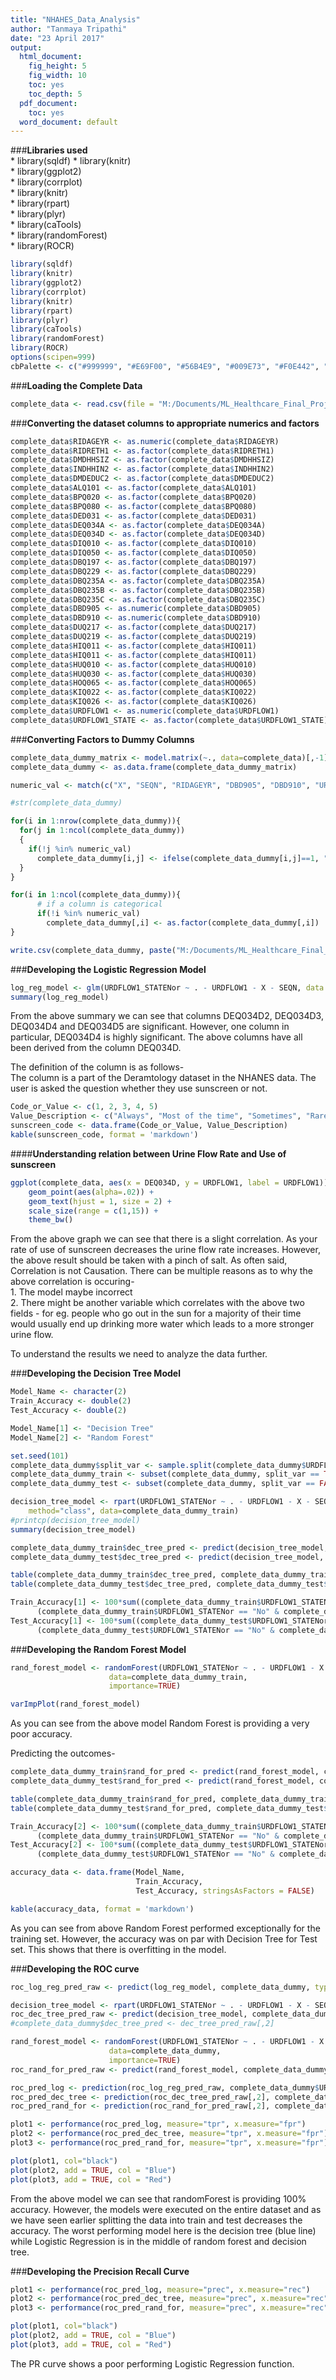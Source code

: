 ```yaml
---
title: "NHAHES_Data_Analysis"
author: "Tanmaya Tripathi"
date: "23 April 2017"
output: 
  html_document:
    fig_height: 5
    fig_width: 10
    toc: yes
    toc_depth: 5
  pdf_document:
    toc: yes
  word_document: default
---
```


###__Libraries used__  
* library(sqldf)
* library(knitr)  
* library(ggplot2)  
* library(corrplot)  
* library(knitr)  
* library(rpart)  
* library(plyr)  
* library(caTools)  
* library(randomForest)  
* library(ROCR)

```r
library(sqldf)
library(knitr)
library(ggplot2)
library(corrplot)
library(knitr)  
library(rpart) 
library(plyr)  
library(caTools)  
library(randomForest)
library(ROCR)
options(scipen=999)
cbPalette <- c("#999999", "#E69F00", "#56B4E9", "#009E73", "#F0E442", "#0072B2", "#D55E00", "#CC79A7")
```

###__Loading the Complete Data__
```r
complete_data <- read.csv(file = "M:/Documents/ML_Healthcare_Final_Project/NHANES_Dataset/complete_data.csv", header = TRUE, sep = ",")
```

###__Converting the dataset columns to appropriate numerics and factors__
```r
complete_data$RIDAGEYR <- as.numeric(complete_data$RIDAGEYR)
complete_data$RIDRETH1 <- as.factor(complete_data$RIDRETH1)
complete_data$DMDHHSIZ <- as.factor(complete_data$DMDHHSIZ)
complete_data$INDHHIN2 <- as.factor(complete_data$INDHHIN2)
complete_data$DMDEDUC2 <- as.factor(complete_data$DMDEDUC2)
complete_data$ALQ101 <- as.factor(complete_data$ALQ101)
complete_data$BPQ020 <- as.factor(complete_data$BPQ020)
complete_data$BPQ080 <- as.factor(complete_data$BPQ080)
complete_data$DED031 <- as.factor(complete_data$DED031)
complete_data$DEQ034A <- as.factor(complete_data$DEQ034A)
complete_data$DEQ034D <- as.factor(complete_data$DEQ034D)
complete_data$DIQ010 <- as.factor(complete_data$DIQ010)
complete_data$DIQ050 <- as.factor(complete_data$DIQ050)
complete_data$DBQ197 <- as.factor(complete_data$DBQ197)
complete_data$DBQ229 <- as.factor(complete_data$DBQ229)
complete_data$DBQ235A <- as.factor(complete_data$DBQ235A)
complete_data$DBQ235B <- as.factor(complete_data$DBQ235B)
complete_data$DBQ235C <- as.factor(complete_data$DBQ235C)
complete_data$DBD905 <- as.numeric(complete_data$DBD905)
complete_data$DBD910 <- as.numeric(complete_data$DBD910)
complete_data$DUQ217 <- as.factor(complete_data$DUQ217)
complete_data$DUQ219 <- as.factor(complete_data$DUQ219)
complete_data$HIQ011 <- as.factor(complete_data$HIQ011)
complete_data$HIQ011 <- as.factor(complete_data$HIQ011)
complete_data$HUQ010 <- as.factor(complete_data$HUQ010)
complete_data$HUQ030 <- as.factor(complete_data$HUQ030)
complete_data$HOQ065 <- as.factor(complete_data$HOQ065)
complete_data$KIQ022 <- as.factor(complete_data$KIQ022)
complete_data$KIQ026 <- as.factor(complete_data$KIQ026)
complete_data$URDFLOW1 <- as.numeric(complete_data$URDFLOW1)
complete_data$URDFLOW1_STATE <- as.factor(complete_data$URDFLOW1_STATE)
```

###__Converting Factors to Dummy Columns__
```r
complete_data_dummy_matrix <- model.matrix(~., data=complete_data)[,-1]
complete_data_dummy <- as.data.frame(complete_data_dummy_matrix)

numeric_val <- match(c("X", "SEQN", "RIDAGEYR", "DBD905", "DBD910", "URDFLOW1"), colnames(complete_data_dummy))

#str(complete_data_dummy)

for(i in 1:nrow(complete_data_dummy)){
  for(j in 1:ncol(complete_data_dummy))
  {
    if(!j %in% numeric_val)
      complete_data_dummy[i,j] <- ifelse(complete_data_dummy[i,j]==1, "Yes", "No")
  }
}

for(i in 1:ncol(complete_data_dummy)){
      # if a column is categorical
      if(!i %in% numeric_val)
        complete_data_dummy[,i] <- as.factor(complete_data_dummy[,i])
}

write.csv(complete_data_dummy, paste("M:/Documents/ML_Healthcare_Final_Project/NHANES_Dataset/complete_data_dummy.csv"))
```

###__Developing the Logistic Regression Model__
```r
log_reg_model <- glm(URDFLOW1_STATENor ~ . - URDFLOW1 - X - SEQN, data = complete_data_dummy, family = "binomial")
summary(log_reg_model)
```

From the above summary we can see that columns DEQ034D2, DEQ034D3, DEQ034D4 and DEQ034D5 are significant. However, one column in particular, DEQ034D4 is highly significant. The above columns have all been derived from the column DEQ034D.  

The definition of the column is as follows-  
The column is a part of the Deramtology dataset in the NHANES data. The user is asked the question whether they use sunscreen or not.  
```r
Code_or_Value <- c(1, 2, 3, 4, 5) 
Value_Description <- c("Always", "Most of the time", "Sometimes", "Rarely", "Never") 
sunscreen_code <- data.frame(Code_or_Value, Value_Description)
kable(sunscreen_code, format = 'markdown')
```

####__Understanding relation between Urine Flow Rate and Use of sunscreen__  
```r
ggplot(complete_data, aes(x = DEQ034D, y = URDFLOW1, label = URDFLOW1)) +
    geom_point(aes(alpha=.02)) + 
    geom_text(hjust = 1, size = 2) +
    scale_size(range = c(1,15)) +
    theme_bw()
```

From the above graph we can see that there is a slight correlation. As your rate of use of sunscreen decreases the urine flow rate increases. However, the above result should be taken with a pinch of salt. As often said, Correlation is not Causation. There can be multiple reasons as to why the above correlation is occuring-  
1. The model maybe incorrect  
2. There might be another variable which correlates with the above two fields - for eg. people who go out in the sun for a majority of their time would usually end up drinking more water which leads to a more stronger urine flow.  

To understand the results we need to analyze the data further.  

###__Developing the Decision Tree Model__
```r

Model_Name <- character(2)
Train_Accuracy <- double(2)
Test_Accuracy <- double(2)

Model_Name[1] <- "Decision Tree"
Model_Name[2] <- "Random Forest"

set.seed(101) 
complete_data_dummy$split_var <- sample.split(complete_data_dummy$URDFLOW1_STATENor, SplitRatio = .50)
complete_data_dummy_train <- subset(complete_data_dummy, split_var == TRUE)
complete_data_dummy_test <- subset(complete_data_dummy, split_var == FALSE)

decision_tree_model <- rpart(URDFLOW1_STATENor ~ . - URDFLOW1 - X - SEQN - split_var,
  	method="class", data=complete_data_dummy_train)
#printcp(decision_tree_model)
summary(decision_tree_model)

complete_data_dummy_train$dec_tree_pred <- predict(decision_tree_model, complete_data_dummy_train, type = 'class')
complete_data_dummy_test$dec_tree_pred <- predict(decision_tree_model, complete_data_dummy_test, type = 'class')

table(complete_data_dummy_train$dec_tree_pred, complete_data_dummy_train$URDFLOW1_STATENor)
table(complete_data_dummy_test$dec_tree_pred, complete_data_dummy_test$URDFLOW1_STATENor)

Train_Accuracy[1] <- 100*sum((complete_data_dummy_train$URDFLOW1_STATENor == "Yes" & complete_data_dummy_train$dec_tree_pred == "Yes") | 
      (complete_data_dummy_train$URDFLOW1_STATENor == "No" & complete_data_dummy_train$dec_tree_pred == "No"))/nrow(complete_data_dummy_train)
Test_Accuracy[1] <- 100*sum((complete_data_dummy_test$URDFLOW1_STATENor == "Yes" & complete_data_dummy_test$dec_tree_pred == "Yes") | 
      (complete_data_dummy_test$URDFLOW1_STATENor == "No" & complete_data_dummy_test$dec_tree_pred == "No"))/nrow(complete_data_dummy_test)
```

###__Developing the Random Forest Model__
```r
rand_forest_model <- randomForest(URDFLOW1_STATENor ~ . - URDFLOW1 - X - SEQN - split_var,
                      data=complete_data_dummy_train, 
                      importance=TRUE)

varImpPlot(rand_forest_model)
```

As you can see from the above model Random Forest is providing a very poor accuracy.  

Predicting the outcomes-  
```r
complete_data_dummy_train$rand_for_pred <- predict(rand_forest_model, complete_data_dummy_train, type = 'class')
complete_data_dummy_test$rand_for_pred <- predict(rand_forest_model, complete_data_dummy_test, type = 'class')

table(complete_data_dummy_train$rand_for_pred, complete_data_dummy_train$URDFLOW1_STATENor)
table(complete_data_dummy_test$rand_for_pred, complete_data_dummy_test$URDFLOW1_STATENor)

Train_Accuracy[2] <- 100*sum((complete_data_dummy_train$URDFLOW1_STATENor == "Yes" & complete_data_dummy_train$rand_for_pred == "Yes") | 
      (complete_data_dummy_train$URDFLOW1_STATENor == "No" & complete_data_dummy_train$rand_for_pred == "No"))/nrow(complete_data_dummy_train)
Test_Accuracy[2] <- 100*sum((complete_data_dummy_test$URDFLOW1_STATENor == "Yes" & complete_data_dummy_test$rand_for_pred == "Yes") | 
      (complete_data_dummy_test$URDFLOW1_STATENor == "No" & complete_data_dummy_test$rand_for_pred == "No"))/nrow(complete_data_dummy_test)

accuracy_data <- data.frame(Model_Name,
                            Train_Accuracy,
                            Test_Accuracy, stringsAsFactors = FALSE)

kable(accuracy_data, format = 'markdown')
```

As you can see from above Random Forest performed exceptionally for the training set. However, the accuracy was on par with Decision Tree for Test set. This shows that there is overfitting in the model.  

###__Developing the ROC curve__
```r
roc_log_reg_pred_raw <- predict(log_reg_model, complete_data_dummy, type = 'response')

decision_tree_model <- rpart(URDFLOW1_STATENor ~ . - URDFLOW1 - X - SEQN - split_var, method="class", data=complete_data_dummy)
roc_dec_tree_pred_raw <- predict(decision_tree_model, complete_data_dummy, type = 'prob')
#complete_data_dummy$dec_tree_pred <- dec_tree_pred_raw[,2]

rand_forest_model <- randomForest(URDFLOW1_STATENor ~ . - URDFLOW1 - X - SEQN - split_var,
                      data=complete_data_dummy, 
                      importance=TRUE)
roc_rand_for_pred_raw <- predict(rand_forest_model, complete_data_dummy, type = 'prob')

roc_pred_log <- prediction(roc_log_reg_pred_raw, complete_data_dummy$URDFLOW1_STATENor)
roc_pred_dec_tree <- prediction(roc_dec_tree_pred_raw[,2], complete_data_dummy$URDFLOW1_STATENor)
roc_pred_rand_for <- prediction(roc_rand_for_pred_raw[,2], complete_data_dummy$URDFLOW1_STATENor)

plot1 <- performance(roc_pred_log, measure="tpr", x.measure="fpr")
plot2 <- performance(roc_pred_dec_tree, measure="tpr", x.measure="fpr")
plot3 <- performance(roc_pred_rand_for, measure="tpr", x.measure="fpr")

plot(plot1, col="black")
plot(plot2, add = TRUE, col = "Blue")
plot(plot3, add = TRUE, col = "Red")
```


From the above model we can see that randomForest is providing 100% accuracy. However, the models were executed on the entire dataset and as we have seen earlier splitting the data into train and test decreases the accuracy. The worst performing model here is the decision tree (blue line) while Logistic Regression is in the middle of random forest and decision tree.  

###__Developing the Precision Recall Curve__
```r
plot1 <- performance(roc_pred_log, measure="prec", x.measure="rec")
plot2 <- performance(roc_pred_dec_tree, measure="prec", x.measure="rec")
plot3 <- performance(roc_pred_rand_for, measure="prec", x.measure="rec")

plot(plot1, col="black")
plot(plot2, add = TRUE, col = "Blue")
plot(plot3, add = TRUE, col = "Red")
```

The PR curve shows a poor performing Logistic Regression function.  



